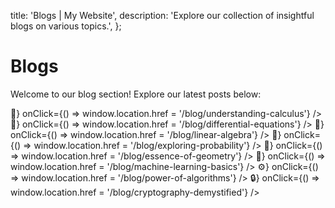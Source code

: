 
  title: 'Blogs | My Website',
  description: 'Explore our collection of insightful blogs on various topics.',
};

# Blogs

Welcome to our blog section! Explore our latest posts below:

<div className="grid grid-cols-1 sm:grid-cols-2 lg:grid-cols-3 gap-6">
  <OverviewCard 
    title="Understanding Calculus" 
    description="Dive into the fundamentals of calculus and its applications." 
    icon={<span>📘</span>} 
    onClick={() => window.location.href = '/blog/understanding-calculus'}
  />
  <OverviewCard 
    title="The Beauty of Differential Equations" 
    description="Discover how differential equations shape the world around us." 
    icon={<span>📗</span>} 
    onClick={() => window.location.href = '/blog/differential-equations'}
  />
  <OverviewCard 
    title="Linear Algebra in Action" 
    description="Learn how linear algebra powers modern technology." 
    icon={<span>📙</span>} 
    onClick={() => window.location.href = '/blog/linear-algebra'}
  />
  <OverviewCard 
    title="Exploring Probability" 
    description="Uncover the mysteries of probability and its real-world uses." 
    icon={<span>🎲</span>} 
    onClick={() => window.location.href = '/blog/exploring-probability'}
  />
  <OverviewCard 
    title="The Essence of Geometry" 
    description="Understand the core principles of geometry and its beauty." 
    icon={<span>📐</span>} 
    onClick={() => window.location.href = '/blog/essence-of-geometry'}
  />
  <OverviewCard 
    title="Machine Learning Basics" 
    description="An introduction to the concepts driving machine learning." 
    icon={<span>🤖</span>} 
    onClick={() => window.location.href = '/blog/machine-learning-basics'}
  />
  <OverviewCard 
    title="The Power of Algorithms" 
    description="Explore how algorithms solve complex problems efficiently." 
    icon={<span>⚙️</span>} 
    onClick={() => window.location.href = '/blog/power-of-algorithms'}
  />
  <OverviewCard 
    title="Cryptography Demystified" 
    description="Learn how cryptography secures our digital world." 
    icon={<span>🔒</span>} 
    onClick={() => window.location.href = '/blog/cryptography-demystified'}
  />
</div>
